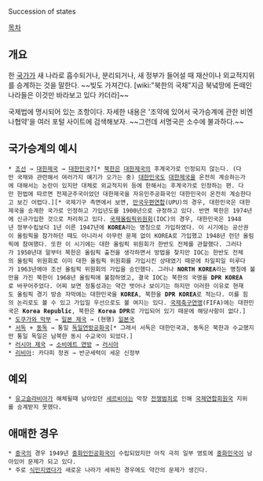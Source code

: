 Succession of states

[[목차]]

== 개요 ==
한 [[국가]]가 새 나라로 흡수되거나, 분리되거나, 새 정부가 들어설 때 재산이나 외교적지위를 승계하는 것을 말한다. ~~빚도 가져간다. [wiki:"북한의 국채"지금 북녘땅에 돈떼인 나라들은 이것만 바라보고 있다 카더라]~~ 

국제법에 명시되어 있는 조항이다. 자세한 내용은 '조약에 있어서 국가승계에 관한 비엔나협약'을 여러 포털 사이트에 검색해보자. ~~그런데 서명국은 소수에 불과하다.~~

== 국가승계의 예시 ==
 * [[조선]] → [[대한제국]] → [[대한민국]]?[* [[북한]]은 [[대한제국]]의 후계국가로 인정되지 않는다. (다만 국채와 관련해서 여러가지 얘기가 오가는 중) [[대한민국]]도 [[대한제국]]을 온전히 계승하는가에 대해서는 논란이 있지만 대체로 외교적지위 등에 한해서는 후계국가로 인정하는 편. 다만 헌법에 따르면 전제군주국이었던 대한제국을 자유민주공화국인 대한민국이 온전히 계승한다고 보긴 어렵다.][* 국제기구 측면에서 보면, [[만국우편연합]](UPU)의 경우, 대한민국은 대한제국을 승계한 국가로 인정하고 가입년도를 1900년으로 규정하고 있다. 반면 북한은 1974년에 신규가입한 것으로 처리하고 있다. [[국제올림픽위원회]](IOC)의 경우, 대한민국은 1948년 정부수립보다 1년 이른 1947년에 '''KOREA'''라는 명칭으로 가입하였다. 이 시기에는 공산권이 올림픽을 참가하던 때도 아니라서 아무런 문제 없이 KOREA로 가입했고 1948년 런던 올림픽에 참여했다. 또한 이 시기에는 대한 올림픽 위원회가 한반도 전체를 관할했다. 그러다가 1950년대 말부터 북한은 올림픽 출전을 생각하면서 방법을 찾지만 IOC는 한반도 전체의 올림픽 위원회로 이미 대한 올림픽 위원회를 가입시킨 상태였기 때문에 차일피일 미루다가 1963년에야 조선 올림픽 위원회의 가입을 승인했다. 그러나 '''NORTH KOREA'''라는 명칭에 불만을 가진 북한이 1968년 올림픽에 불참하였고, 결국 IOC는 북한의 국명을 '''DPR KOREA'''로 바꾸어주었다. 어찌 보면 정통성과는 약간 벗어나 보이기는 하지만 이러한 이유로 현재도 올림픽 경기 방송 자막에는 대한민국을 '''KOREA''', 북한을 '''DPR KOREA'''로 적는다. 이를 힘의 논리로도 볼 수 있고 가입일 우선으로도 볼 여지는 있다. [[국제축구연맹]](FIFA)에는 대한민국은 '''Korea Republic''', 북한은 '''Korea DPR'''로 가입되어 있기 때문에 해당사항이 없다.]
 * [[도쿠가와 막부]] → [[일본 제국]] → (현행) [[일본국]]
 * [[서독]] + [[동독]] → 통일 [[독일]]연방공화국[* 그래서 서독은 대한민국과, 동독은 북한과 수교했지만 통일 독일은 남북한 동시 수교국이 되었다.]
 * [[러시아 제국]] → [[소비에트 연방]] → [[러시아]]
 * [[리비아]]: 카다피 정권 → 반군세력이 세운 신정부


== 예외 ==
 * [[유고슬라비아]]가 해체될때 남아있던 [[세르비아]]는 막장 [[전쟁범죄]]로 인해 [[국제연합]]회원국 지위를 승계받지 못했다. 

== 애매한 경우 ==
 * [[중국]]의 경우 1949년 [[중화인민공화국]]이 수립되었지만 아직 극히 일부 영토에 [[중화민국]]이 남아있어 문제가 되고 있다.
 * 주로 [[식민지]]였다가 새로운 나라가 세워진 경우에도 약간의 문제가 생긴다.

